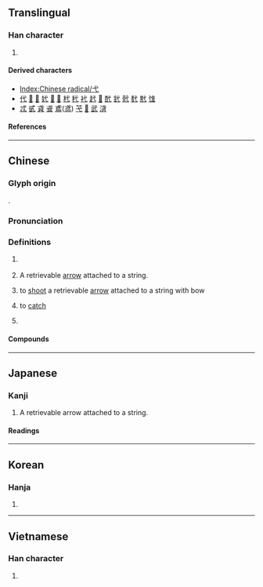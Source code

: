 {{also|戈}}
{{character info}}
{{character info|⼷}}
==Translingual==
{{stroke order|type=animate}}

===Han character===
{{Han char|rn=56|rad=弋|as=00|sn=3|four=43000|canj=IP|ids=⿺𫠠丶}}

# {{mul-kangxi radical-def}}

====Derived characters====
* [[Index:Chinese radical/弋]]
* [[代]] [[𢓀]] [[𠯅]] [[㚤]] [[𢖺]] [[𢩮]] [[杙]] [[䄩]] [[䘝]] [[䞖]] [[𧿑]] [[䣧]] [[釴]] [[骮]] [[䴬]] [[黓]] [[隿]]
* [[忒]] [[甙]] [[貣]] [[䬥]] [[鳶]]([[鸢]]) [[芅]] [[𤴵]] [[武]] [[浳]]

====References====
{{Han ref|kx=0355.010|dkj=09656|dj=0670.160|hdz=10557.230|uh=5F0B}}

----

==Chinese==
{{zh-forms}}

===Glyph origin===
{{Han etym}}
{{liushu|p}}.

===Pronunciation===
{{zh-pron
|m=yì
|c=jik6
|h=pfs=yi̍t
|mn=e̍k
|w=
|mc=y
|oc=y
|ma=|ma2=
|cat=v,n,pn
}}

===Definitions===
{{zh-hanzi}}

# {{lb|zh|obsolete}} {{zh-alt-form|杙|tr=-}}
# {{lb|zh|archaic}} A retrievable [[arrow]] attached to a string.
# {{lb|zh|archaic}} to [[shoot]] a retrievable [[arrow]] attached to a string with bow
# {{lb|zh|archaic}} to [[catch]]
# {{surname|zh}}

====Compounds====
{{zh-der|弋者何篡|弋人何篡|弋不射宿|弋獲|弋者何慕|弋陽腔|弋綈|游弋|青弋江|巡弋飛彈|巡弋}}

----

==Japanese==

===Kanji===
{{ja-kanji|grade=|rs=弋00}}

# A retrievable arrow attached to a string.

====Readings====
{{ja-readings
|on=よく
|kun=いぐるみ
}}

----

==Korean==

===Hanja===
{{ko-hanja|익}}

# {{rfdef|ko|sort=弋00}}

----

==Vietnamese==

===Han character===
{{vi-readings|rs=弋00|reading=[[dặc]], [[dác]], [[dạc]], [[nhác]], [[nhấc]], [[rạc]], [[giặc]], [[nhắc]]}}

# {{rfdef|vi|sort=弋00}}

[[Category:CJKV radicals| ]]